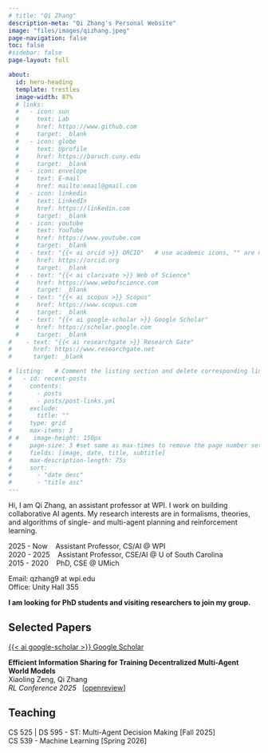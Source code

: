 ```yaml
---
# title: "Qi Zhang"
description-meta: "Qi Zhang's Personal Website"
image: "files/images/qizhang.jpeg"
page-navigation: false
toc: false
#sidebar: false
page-layout: full

about:
  id: hero-heading
  template: trestles
  image-width: 87%
  # links:
  #   - icon: sun
  #     text: Lab
  #     href: https://www.github.com
  #     target: _blank
  #   - icon: globe
  #     text: Uprofile
  #     href: https://baruch.cuny.edu
  #     target: _blank
  #   - icon: envelope
  #     text: E-mail
  #     href: mailto:email@gmail.com    
  #   - icon: linkedin
  #     text: LinkedIn
  #     href: https://linkedin.com
  #     target: _blank
  #   - icon: youtube
  #     text: YouTube
  #     href: https://www.youtube.com     
  #     target: _blank 
  #   - text: "{{< ai orcid >}} ORCID"   # use academic icons, "" are needed, you also need to install the fontawesome extension
  #     href: https://orcid.org
  #     target: _blank
  #   - text: "{{< ai clarivate >}} Web of Science"
  #     href: https://www.webofscience.com  
  #     target: _blank
  #   - text: "{{< ai scopus >}} Scopus"
  #     href: https://www.scopus.com
  #     target: _blank
  #   - text: "{{< ai google-scholar >}} Google Scholar"
  #     href: https://scholar.google.com
  #     target: _blank
#    - text: "{{< ai researchgate >}} Research Gate"
#      href: https://www.researchgate.net
#      target: _blank

# listing:   # Comment the listing section and delete corresponding lines in the index.qmd file to remove the recent posts
#   - id: recent-posts
#     contents: 
#       - posts
#       - posts/post-links.yml
#     exclude:
#       title: ""
#     type: grid
#     max-items: 3
# #    image-height: 150px
#     page-size: 3 #set same as max-times to remove the page number setting
#     fields: [image, date, title, subtitle]
#     max-description-length: 75s
#     sort: 
#       - "date desc"
#       - "title asc"
---
```


:::{#hero-heading}

Hi, I am Qi Zhang, an assistant professor at WPI.
I work on building collaborative AI agents. My research interests are in formalisms, theories, and algorithms of single- and multi-agent planning and reinforcement learning.

2025 - Now  &nbsp;&nbsp; Assistant Professor, CS/AI @ WPI <br>
2020 - 2025  &nbsp;&nbsp; Assistant Professor, CSE/AI @ U of South Carolina <br>
2015 - 2020  &nbsp;&nbsp; PhD, CSE @ UMich

Email: qzhang9 at wpi.edu <br>
Office: Unity Hall 355

**
I am looking for PhD students and visiting researchers to join my group.
**
:::

## Selected Papers 
[{{< ai google-scholar >}} Google Scholar](https://scholar.google.com/citations?hl=en&user=wJNQVS0AAAAJ&view_op=list_works&sortby=pubdate)

**Efficient Information Sharing for Training Decentralized Multi-Agent World Models** <br>
Xiaoling Zeng, Qi Zhang <br>
_RL Conference 2025_ &nbsp;
[[openreview](https://openreview.net/forum?id=SWrOnAspSw#discussion)]

## Teaching
CS 525 | DS 595 - ST: Multi-Agent Decision Making [Fall 2025]<br>
CS 539 - Machine Learning [Spring 2026]
